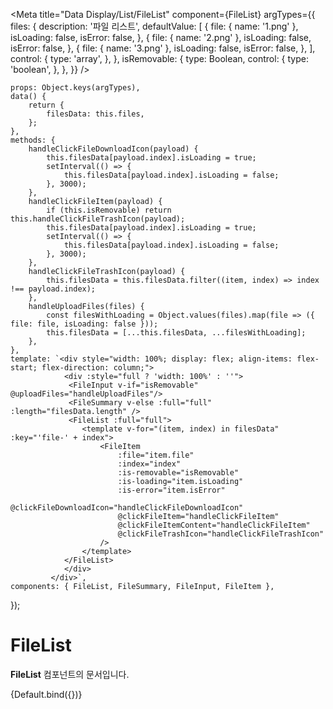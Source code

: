 
<Meta
	title="Data Display/List/FileList"
	component={FileList}
	argTypes={{
		files: {
			description: '파일 리스트',
			defaultValue: [
				{
					file: { name: '1.png' },
					isLoading: false,
					isError: false,
				},
				{
					file: { name: '2.png' },
					isLoading: false,
					isError: false,
				},
				{
					file: { name: '3.png' },
					isLoading: false,
					isError: false,
				},
			],
			control: {
				type: 'array',
			},
		},
		isRemovable: {
			type: Boolean,
			control: {
				type: 'boolean',
			},
		},
	}}
/>

	props: Object.keys(argTypes),
	data() {
		return {
			filesData: this.files,
		};
	},
	methods: {
		handleClickFileDownloadIcon(payload) {
			this.filesData[payload.index].isLoading = true;
			setInterval(() => {
				this.filesData[payload.index].isLoading = false;
			}, 3000);
		},
		handleClickFileItem(payload) {
			if (this.isRemovable) return this.handleClickFileTrashIcon(payload);
			this.filesData[payload.index].isLoading = true;
			setInterval(() => {
				this.filesData[payload.index].isLoading = false;
			}, 3000);
		},
		handleClickFileTrashIcon(payload) {
			this.filesData = this.filesData.filter((item, index) => index !== payload.index);
		},
		handleUploadFiles(files) {
			const filesWithLoading = Object.values(files).map(file => ({ file: file, isLoading: false }));
			this.filesData = [...this.filesData, ...filesWithLoading];
		},
	},
	template: `<div style="width: 100%; display: flex; align-items: flex-start; flex-direction: column;">
                <div :style="full ? 'width: 100%' : ''">
                 <FileInput v-if="isRemovable" @uploadFiles="handleUploadFiles"/>
                 <FileSummary v-else :full="full" :length="filesData.length" />
                 <FileList :full="full">
					<template v-for="(item, index) in filesData" :key="'file-' + index">
						<FileItem
							:file="item.file"
							:index="index"
							:is-removable="isRemovable"
							:is-loading="item.isLoading"
							:is-error="item.isError"
							@clickFileDownloadIcon="handleClickFileDownloadIcon"
							@clickFileItem="handleClickFileItem"
							@clickFileItemContent="handleClickFileItem"
							@clickFileTrashIcon="handleClickFileTrashIcon"
						/>
					</template>
				</FileList>
                </div>
             </div>`,
	components: { FileList, FileSummary, FileInput, FileItem },
});

# FileList

**FileList** 컴포넌트의 문서입니다.

<Story name="Default" height="100px">
	{Default.bind({})}
</Story>

<ArgsTable story="Default" />
